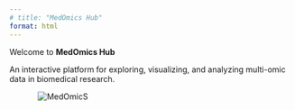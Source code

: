 ```yaml
---
# title: "MedOmics Hub"
format: html
---
```


Welcome to **MedOmics Hub**

An interactive platform for exploring, visualizing, and analyzing multi-omic data in biomedical research.

<img src="image/MultiOmics_3.png" alt="MedOmicS" style="display: block; margin: 0 auto; max-width: 80%; height: auto;" />




